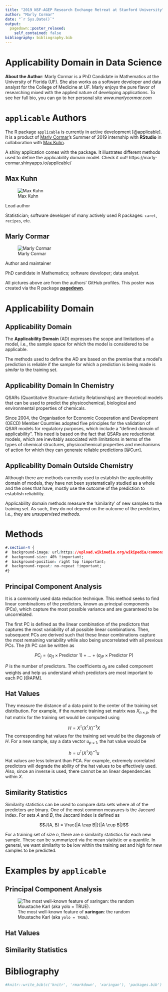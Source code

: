 ```yaml
---
title: "2019 NSF-AGEP Research Exchange Retreat at Stanford University"
author: "Marly Cormar"
date: "`r Sys.Date()`"
output:
  pagedown::poster_relaxed:
    self_contained: false
bibliography: bibliography.bib
---
```



Applicability Domain [in]{.tiny} Data Science
================================================================================

**About the Author**: Marly Cormar is a PhD Candidate in Mathematics at the University of Florida (UF). She also works as a software developer and data analyst for the College of Medicine at UF. Marly enjoys the pure flavor of researching mixed with the applied nature of developing applications. To see her full bio, you can go to her personal site *www.marlycormar.com*



[`applicable` Authors]{}
================================================================================

The R package `applicable` is currently in active development [@applicable]. It is a product of [Marly Cormar](https://www.marlycormar.com)'s Summer of 2019 internship with **RStudio** in collaboration with [Max Kuhn](https://github.com/topepo).

A shiny application comes with the package. It illustrates different methods used to define the applicability domain model. Check it out! https://marly-cormar.shinyapps.io/applicable/


::: member-cards
## Max Kuhn

![Max Kuhn](https://avatars1.githubusercontent.com/u/5731043?s=400&v=4)

Lead author

Statistician; software developer of many actively used R packages: `caret`, `recipes`, etc.

## Marly Cormar

![Marly Cormar](https://avatars1.githubusercontent.com/u/8559654?s=400&v=4)

Author and maintainer

PhD candidate in Mathematics; software developer; data analyst.

:::

[All pictures above are from the authors' GitHub profiles. This poster was created via the R package [**pagedown**](https://github.com/rstudio/pagedown).]{.disclaimer}




[Applicability Domain]{}
================================================================================

## Applicability Domain

The **Applicability Domain** (AD) expresses the scope and limitations of a model, i.e., the sample space for which the model is considered to be applicable.

The methods used to define the AD are based on the premise that a model's prediction is reliable if the sample for which a prediction is being made is _similar_ to the training set.

## Applicability Domain In Chemistry

QSARs (Quantitative Structure–Activity Relationships) are theoretical models that can be used to predict the physicochemical, biological and environmental properties of chemicals.

Since 2004, the Organisation for Economic Cooperation and Development (OECD) Member Countries adopted five principles for the validation of QSAR models for regulatory purposes, which include a "defined domain of applicability". This need is based on the fact that QSARs are reductionist models, which are inevitably associated with limitations in terms of the types of chemical structures, physicochemical properties and mechanisms of action for which they can generate reliable predictions [@Curr].

## Applicability Domain Outside Chemistry

Although there are methods currently used to establish the applicability domain of models, they have not been systematically studied as a whole and the ones that have, mostly use the outcome of the prediction to establish reliability.

Applicability domain methods measure the 'similarity' of new samples to the training set. As such, they do not depend on the outcome of the prediction, i.e., they are _unsupervised methods_.


[Methods]{.pink}
================================================================================

```css
#.section-4 {
#  background-image: url(https://upload.wikimedia.org/wikipedia/commons/7/7e/Mudra-Naruto-KageBunshin.svg) !important;
#  background-size: 40% !important;
#  background-position: right top !important;
#  background-repeat: no-repeat !important;
#}
```


## Principal Component Analysis

<!--
Because PCA is blind to the response, it is an unsupervised technique.
-->

It is a commonly used data reduction technique. This method seeks to find linear combinations of the predictors, known as principal components (PCs), which capture the most possible variance and are guaranteed to be uncorrelated.

The first PC is defined as the linear combination of the predictors that captures the most variability of all possible linear combinations. Then, subsequent PCs are derived such that these linear combinations capture the most remaining variability while also being uncorrelated with all previous PCs. The jth PC can be written as

$$PC_j = (a_{j1} \times \text{Predictor 1}) + \dots + (a_{jP} \times \text{Predictor P})$$

$P$ is the number of predictors. The coefficients $a_{ji}$ are called component weights and help us understand which predictors are most important to each PC [@APM].

<!--
While PCA delivers new predictors with desirable characteristics, it must be used with understanding and care. PCA seeks predictor-set variation without regard to any further understanding of the predictors (i.e., measurement scales or distributions) or to knowledge of the modeling objectives (i.e., response variable). Hence, without proper guidance, PCA can generate components that summarize characteristics of the data that are irrelevant to the underlying structure of the data and also to the ultimate modeling objective.

To help PCA avoid summarizing distributional differences and predictor scale information, it is best to first transform skewed predictors and then center and scale the predictors prior to performing PCA. Centering and scaling enables PCA to find the underlying relationships in the data without being influenced by the original measurement scales.

The second caveat of PCA is that it does not consider the modeling objective or response variable when summarizing variability. If the predictive relationship between the predictors and response is not connected to the predictors’ variability, then the derived PCs will not provide a suitable relationship with the response.
-->

## Hat Values

They measure the distance of a data point to the center of the training set distribution. For example, if the numeric training set matrix was $X_{n \times p}$, the hat matrix for the training set would be computed using

$$H = X^\intercal(X^\intercal X)^{-1}X$$
The corresponding hat values for the training set would be the diagonals of $H$. For a new sample, say a data vector $u_{p \times 1}$, the hat value would be

$$h = u^\intercal (X^\intercal X)^{-1}u$$
Hat values are less tolerant than PCA. For example, extremely correlated predictors will degrade the ability of the hat values to be effectively used. Also, since an inverse is used, there cannot be an linear dependencies within $X$.

## Similarity Statistics

Similarity statistics can be used to compare data sets where all of the predictors are binary. One of the most common measures is the Jaccard index. For sets $A$ and $B$, the Jaccard index is defined as

$$J(A, B) = \frac{|A \cap B|}{|A \cup B|}$$

For a training set of size $n$, there are $n$ similarity statistics for each new sample.  These can be summarized via the mean statistic or a quantile. In general, we want similarity to be low within the training set and high for new samples to be predicted.


[Examples by `applicable`]{.green}
================================================================================


## Principal Component Analysis

![The most well-known feature of **xaringan**: the random Moustache Karl (aka `yolo = TRUE`).](https://github.com/yihui/xaringan/releases/download/v0.0.2/karl-moustache.jpg)

## Hat Values


## Similarity Statistics

[Bibliography]{.yellow}
================================================================================

```r
#knitr::write_bib(c('knitr', 'rmarkdown', 'xaringan'), 'packages.bib')
```
